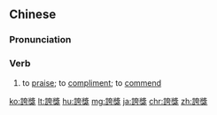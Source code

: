 {{also|夸奖}}
==Chinese==
{{zh-forms|s=夸奖}}

===Pronunciation===
{{zh-pron
|m=kuājiǎng
|c=kwaa1 zoeng2
|h=pfs=khôa-chióng
|mn=xm,qz,tw:khoa-chióng/zz:khoa-chiáng
|cat=v
}}

===Verb===
{{zh-verb}}

# to [[praise]]; to [[compliment]]; to [[commend]]
#: {{zh-x|謝謝 誇獎|thank you for the compliment}}

[[ko:誇獎]]
[[lt:誇獎]]
[[hu:誇獎]]
[[mg:誇獎]]
[[ja:誇獎]]
[[chr:誇獎]]
[[zh:誇獎]]